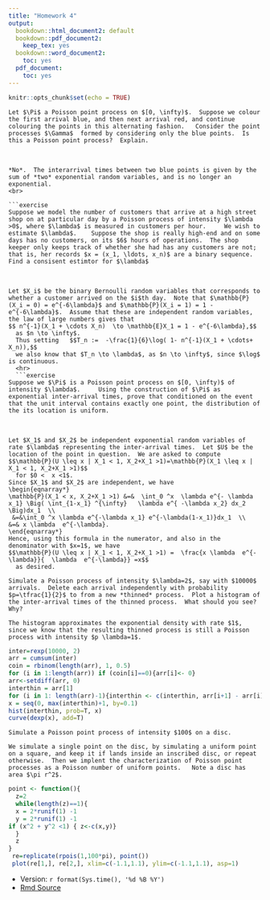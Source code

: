 ```yaml
---
title: "Homework 4"
output:
  bookdown::html_document2: default
  bookdown::pdf_document2:
    keep_tex: yes
  bookdown::word_document2:
    toc: yes
  pdf_document:
    toc: yes
---
```



```r
knitr::opts_chunk$set(echo = TRUE)
```

```exercise
Let $\Pi$ a Poisson point process on $[0, \infty)$.  Suppose we colour the first arrival blue, and then next arrival red, and continue colouring the points in this alternating fashion.   Consider the point processes $\Gamma$  formed by considering only the blue points.  Is this a Poisson point process?  Explain.
```
<br>
```solution
*No*.  The interarrival times between two blue points is given by the sum of *two* exponential random variables, and is no longer an exponential. 
<br>

```exercise
Suppose we model the number of customers that arrive at a high street shop on at particular day by a Poisson process of intensity $\lambda >0$, where $\lambda$ is measured in customers per hour.     We wish to estimate $\lambda$.    Suppose the shop is really high-end and on some days has no customers, on its $6$ hours of operations.  The shop keeper only keeps track of whether she had has any customers are not; that is, her records $x = (x_1, \ldots, x_n)$ are a binary sequence.  Find a consisent estimtor for $\lambda$

```
<br>
```solution
Let $X_i$ be the binary Bernoulli random variables that corresponds to whether a customer arrived on the $i$th day.  Note that $\mathbb{P}(X_i = 0) = e^{-6\lambda}$ and $\mathbb{P}(X_i = 1) = 1 - e^{-6\lambda}$.  Assume that these are independent random variables, the law of large numbers gives that
$$ n^{-1}(X_1 + \cdots X_n)  \to \mathbb{E}X_1 = 1 - e^{-6\lambda},$$
  as $n \to \infty$.
  Thus setting   $$T_n :=  -\frac{1}{6}\log( 1- n^{-1}(X_1 + \cdots+ X_n)),$$
  we also know that $T_n \to \lambda$, as $n \to \infty$, since $\log$ is continuous.    
  <hr>
  ```exercise
Suppose we $\Pi$ is a Poisson point process on $[0, \infty)$ of intensity $\lambda$.     Using the construction of $\Pi$ as exponential inter-arrival times, prove that conditioned on the event that the unit interval contains exactly one point, the distribution of the its location is uniform.    
  ```
  <br>
```solution
Let $X_1$ and $X_2$ be independent exponential random variables of rate $\lambda$ representing the inter-arrival times.  Let $U$ be the location of the point in question.  We are asked to compute
$$\mathbb{P}(U \leq x | X_1 < 1, X_2+X_1 >1)=\mathbb{P}(X_1 \leq x | X_1 < 1, X_2+X_1 >1)$$
  for $0 <  x <1$.  
Since $X_1$ and $X_2$ are independent, we have
\begin{eqnarray*}
\mathbb{P}(X_1 < x, X_2+X_1 >1) &=&  \int_0 ^x  \lambda e^{- \lambda x_1} \Big( \int_{1-x_1} ^{\infty}   \lambda e^{ -\lambda x_2} dx_2 \Big)dx_1  \\
 &=&\int_0 ^x \lambda e^{-\lambda x_1} e^{-\lambda(1-x_1)}dx_1  \\
&=& x \lambda  e^{-\lambda}.
\end{eqnarray*}
Hence, using this formula in the numerator, and also in the denominator with $x=1$, we have
$$\mathbb{P}(U \leq x | X_1 < 1, X_2+X_1 >1) =  \frac{x \lambda  e^{-\lambda}}{  \lambda  e^{-\lambda}} =x$$
  as desired.
```




```exercise
Simulate a Poisson process of intensity $\lambda=2$, say with $10000$ arrivals.  Delete each arrival independently with probability $p=\tfrac{1}{2}$ to from a new *thinned* process.  Plot a histogram of  the inter-arrival times of the thinned process.  What should you see?  Why?
```


```solution
The histogram approximates the exponential density with rate $1$, since we know that the resulting thinned process is still a Poisson process with intensity $p \lambda=1$.
```

```r
inter=rexp(10000, 2)
arr = cumsum(inter)
coin = rbinom(length(arr), 1, 0.5)
for (i in 1:length(arr)) if (coin[i]==0){arr[i]<- 0}
arr<-setdiff(arr, 0)
interthin = arr[1]
for (i in 1: length(arr)-1){interthin <- c(interthin, arr[i+1] - arr[i]) }
x = seq(0, max(interthin)+1, by=0.1)
hist(interthin, prob=T, x)
curve(dexp(x), add=T)

```

```exercise
Simulate a Poisson point process of intensity $100$ on a disc.
```

```solution
We simulate a single point on the disc, by simulating a uniform point on a square, and keep it if lands inside an inscribed disc, or repeat otherwise.  Then we implent the characterization of Poisson point processes as a Poisson number of uniform points.   Note a disc has area $\pi r^2$.

```

```r
point <- function(){
  z=2
  while(length(z)==1){
  x = 2*runif(1) -1
  y = 2*runif(1) -1
if (x^2 + y^2 <1) { z<-c(x,y)}
  }
  z
}
 re=replicate(rpois(1,100*pi), point())
 plot(re[1,], re[2,], xlim=c(-1.1,1.1), ylim=c(-1.1,1.1), asp=1)
```





* Version: `r format(Sys.time(), '%d %B %Y')`
* [Rmd Source](https://tsoo-math.github.io/ucl/QHW4-sol.Rmd)
